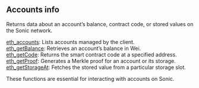 
<Meta
  title="Sonic blocks info| dRPC"
/>

## Accounts info

Returns data about an account’s balance, contract code, or stored values on the Sonic network.

[eth_accounts](/sonic-api/accountinfo/eth_accounts): Lists accounts managed by the client. \
[eth_getBalance](/sonic-api/accountinfo/eth_getBalance): Retrieves an account’s balance in Wei. \
[eth_getCode](/sonic-api/accountinfo/eth_getCode): Returns the smart contract code at a specified address. \
[eth_getProof](/sonic-api/accountinfo/eth_getProof): Generates a Merkle proof for an account or its storage. \
[eth_getStorageAt](/sonic-api/accountinfo/eth_getStorageAt): Fetches the stored value from a particular storage slot.

These functions are essential for interacting with accounts on Sonic.


<Space h={16} />
<GetStarted />
